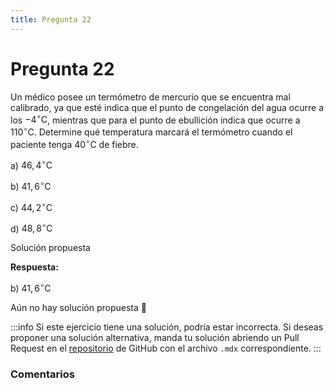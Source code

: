 ```yaml
---
title: Pregunta 22
---
```



# Pregunta 22

<div className="exercise">

Un médico posee un termómetro de mercurio que se encuentra mal calibrado, ya que esté indica que el punto de congelación del agua ocurre a los $-4^{\circ} \mathrm{C}$, mientras que para el punto de ebullición indica que ocurre a $110^{\circ} \mathrm{C}$. Determine qué temperatura marcará el termómetro cuando el paciente tenga $40 ^{\circ} \mathrm{C}$ de fiebre.

a) $46,4 ^{\circ} \mathrm{C}$

b) $41,6 ^{\circ} \mathrm{C}$

c) $44,2 ^{\circ} \mathrm{C}$

d) $48,8 ^{\circ} \mathrm{C}$

</div>

<MDXDetails>
<summary>Solución propuesta</summary>

<div className="exercise">

**Respuesta:**

b) $41,6 ^{\circ} \mathrm{C}$

Aún no hay solución propuesta 🥲
</div>

:::info
Si este ejercicio tiene una solución, podría estar incorrecta. Si deseas proponer una solución alternativa, manda tu solución abriendo
un Pull Request en el [repositorio](https://github.com/crow-rojas/apuntes-fundamentals/pulls) de GitHub con el archivo
`.mdx` correspondiente.
:::

</MDXDetails>

### Comentarios

<Disqus
  url="https://crow-rojas.github.io/apuntes-fundamentals/docs/science/thermodynamics/exercises/2019-2/p22"
  identifier="docs/science/thermodynamics/exercises/2019-2/p22"
  title="2019-2 Termodinámica - Pregunta 22"
/>
